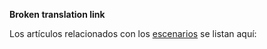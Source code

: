 '''Broken translation link'''


Los artículos relacionados con los [[Main/es/Escenario|escenarios]] se listan aquí: